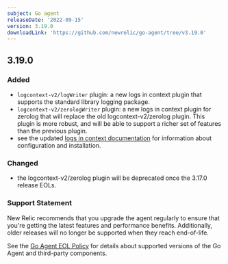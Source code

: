 ```yaml
---
subject: Go agent
releaseDate: '2022-09-15'
version: 3.19.0
downloadLink: 'https://github.com/newrelic/go-agent/tree/v3.19.0'
---
```

## 3.19.0

 ### Added
 * `logcontext-v2/logWriter` plugin: a new logs in context plugin that supports the standard library logging package.
 * `logcontext-v2/zerologWriter` plugin: a new logs in context plugin for zerolog that will replace the old logcontext-v2/zerolog plugin. This plugin is more robust, and will be able to support a richer set of features than the previous plugin.
 * see the updated [logs in context documentation](https://docs.newrelic.com/docs/logs/logs-context/configure-logs-context-go) for information about configuration and installation.

 ### Changed
 * the logcontext-v2/zerolog plugin will be deprecated once the 3.17.0 release EOLs.

 ### Support Statement
 New Relic recommends that you upgrade the agent regularly to ensure that you're getting the latest features and performance benefits. Additionally, older releases will no longer be supported when they reach end-of-life.

 See the [Go Agent EOL Policy](https://docs.newrelic.com/docs/apm/agents/go-agent/get-started/go-agent-eol-policy/) for details about supported versions of the Go Agent and third-party components.